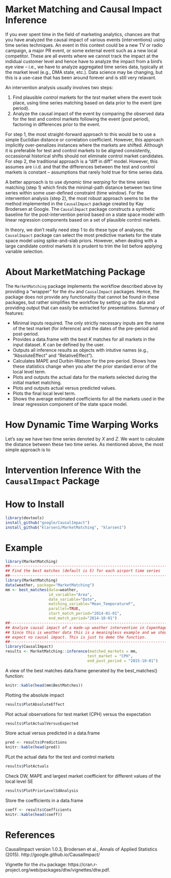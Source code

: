 # Market Matching and Causal Impact Inference
If you ever spent time in the field of marketing analytics, chances are that you have analyzed the causal impact of various events (interventions) using time series techniques. An event in this context could be a new TV or radio campaign, a major PR event, or some external event such as a new local competitor. These are all events where we cannot track the impact at the indidual customer level and hence have to analyze the impact from a bird's eye view – i.e., we have to analyze aggregated time series data, typically at the market level (e.g., DMA state, etc.). Data science may be changing, but this is a use-case that has been around forever and is still very relavant.  

An intervention analysis usually involves two steps:

1. Find plausible *control* markets for the *test* market where the event took place, using time series matching based on data prior to the event (pre period).
2. Analyze the causal impact of the event by comparing the observed data for the test and control markets following the event (post period), factoring in differences prior to the event. 

For step 1, the most straight-forward approach to this would be to use a simple Euclidian distance or correlation coefficient. However, this approach implicitly over-penalizes instances where the markets are shifted. Although it is preferable for test and control markets to be aligned consistently, occassional historical shifts should not eliminate control market candidates. For step 2, the traditional approach is a "diff in diff" model. However, this assumes  are i.i.d. and that the differences between the test and control markets is constant – assumptions that rarely hold true for time series data.

A better approach is to use *dynamic time warping* for the time series matching (step 1) which finds the minimal-path distance between two time series within some user-defined constraint (time window). For the intervention analysis (step 2), the most robust approach seems to be the method implemented in the `CausalImpact` package created by Kay Brodersen at Google. The `CausalImpact` package constructs a synthetic baseline for the post-intervention period based on a state space model with linear regression components based on a set of plausible control markets. 

In theory, we don't really need step 1 to do these type of analyses; the `CausalImpact` package can select the most predictive markets for the state space model using spike-and-slab priors. However, when dealing with a large candidate control markets it is prudent to trim the list before applying variable selection. 

# About MarketMatching Package

The `MarketMatching` package implements the workflow described above by providing a "wrapper" for the `dtw` and `CausalImpact` packages. Hence, the package does not provide any functionality that cannot be found in these packages, but rather simplifies the workflow by setting up the data and providing output that can easily be extracted for presentations. Summary of features:

* Minimal inputs required. The only strictly necessary inputs are the name of the test market (for inference) and the dates of the pre-period and post-period.
* Provides a data.frame with the best $K$ matches for all markets in the input dataset. $K$ can be defined by the user.
* Outputs all inference results as objects with intutive names (e.g., "AbsoluteEffect" and "RelativeEffect").
* Calculates MAPE and Durbin-Watson for the pre-period. Shows how these statistics change when you alter the prior standard error of the local level term.
* Plots and outputs the actual data for the markets selected during the initial market matching.
* Plots and outputs actual versus predicted values.
* Plots the final local level term.
* Shows the average estimated coefficients for all the markets used in the linear regression component of the state space model.

# How Dynamic Time Warping Works
Let's say we have two time series denoted by $X$ and $Z$. We want to calculate the distance between these two time series. As mentioned above, the most simple approach is to  



# Intervention Inference With the `CausalImpact` Package

# How to Install
```r
library(devtools)
install_github("google/CausalImpact")
install_github("klarsen1/MarketMatching", "klarsen1")
```

# Example
```r
library(MarketMatching)
##-----------------------------------------------------------------------
## Find the best matches (default is 5) for each airport time series
##-----------------------------------------------------------------------
library(MarketMatching)
data(weather, package="MarketMatching")
mm <- best_matches(data=weather, 
                   id_variable="Area", 
                   date_variable="Date", 
                   matching_variable="Mean_TemperatureF", 
                   parallel=TRUE,
                   start_match_period="2014-01-01",
                   end_match_period="2014-10-01")
##-----------------------------------------------------------------------
## Analyze causal impact of a made-up weather intervention in Copenhagen
## Since this is weather data this is a meaningless example and we should 
## expect no causal impact. This is just to demo the function.
##-----------------------------------------------------------------------
library(CausalImpact)
results <- MarketMatching::inference(matched_markets = mm, 
                                    test_market = "CPH", 
                                    end_post_period = "2015-10-01")
``` 

A view of the best matches data.frame generated by the best_matches() function:
```r
knitr::kable(head(mm$BestMatches))
```

Plotting the absolute impact
```r
results$PlotAbsoluteEffect
```

Plot actual observations for test market (CPH) versus the expectation
```r
results$PlotActualVersusExpected
```

Store actual versus predicted in a data.frame
```r
pred <- results$Predictions
knitr::kable(head(pred))
```

PLot the actual data for the test and control markets
```r
results$PlotActuals
```

Check DW, MAPE and largest market coefficient for different values of the local level SE
```r
results$PlotPriorLevelSdAnalysis
```

Store the coefficients in a data.frame
```r
coeff <- results$Coefficients
knitr::kable(head(coeff))
```

# References
CausalImpact version 1.0.3, Brodersen et al., Annals of Applied Statistics (2015). http://google.github.io/CausalImpact/

Vignette for the `dtw` package: https://cran.r-project.org/web/packages/dtw/vignettes/dtw.pdf.